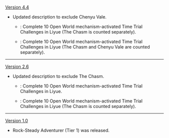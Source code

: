 {{Change History/Header}}
[[Version 4.4]]
* Updated description to exclude Chenyu Vale.
** {{Color|Old}}: Complete 10 Open World mechanism-activated Time Trial Challenges in Liyue (The Chasm is counted separately).
** {{Color|New}}: Complete 10 Open World mechanism-activated Time Trial Challenges in Liyue (The Chasm and Chenyu Vale are counted separately).
----
[[Version 2.6]]
* Updated description to exclude The Chasm.
** {{Color|Old}}: Complete 10 Open World mechanism-activated Time Trial Challenges in Liyue.
** {{Color|New}}: Complete 10 Open World mechanism-activated Time Trial Challenges in Liyue (The Chasm is counted separately).
----
[[Version 1.0]]
* Rock-Steady Adventurer (Tier 1) was released.